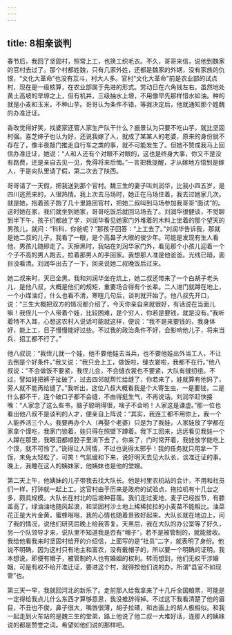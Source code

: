 ```yaml
---
---
---
```

title: 8相亲谈判
---




春节后，我回了坚固村，照常上工，也换工织毛衣。不久，哥哥来信，说他到魏家的官村去过了。那个村都姓魏，只有几家外姓，还都是魏家的外甥，没有家族的仇恨，“文化大革命”也没有互斗，村大人多。官村“文化大革命”前是农业部的试点村，现在是一级核算，在农业部属于先进的形式。劳动日在六角钱左右。虽然地处黄土高坡的旱塬之上，但有机井，三级抽水上塬，不用像早先那样惜水如油。种的就是小麦和玉米，不种山芋。哥哥认为条件不错，等我决定后，他就通知那个姓魏的办准迁证。

香改觉得好笑，找婆家还管人家生产队干什么？振景认为只要不吃山芋，就比坚固村强。喜芝婶子也认为好，还说我嫁了人，就成了某某人的老婆，原来的身份就不存在了，像半夜敲门推走自行车之类的事，就不可能发生了。但她不赞成我马上回信办准迁证，她说：“人和人还有个对眼不对眼的，这也是终身大事，你又不是没有路费，还是亲自去见一见，免得将来后悔。”一言把我提醒，才从嫁地方悟到是嫁人，于是向队里请了假，第二次去了陕西。

哥哥请了一天假，把我送到那个官村。魏三生的妻子叫刘润华，比我小四五岁，是四川逃荒来的，人很热情。我上次去马场时，她正在马场住着，我去过她家几次。就是她，抱着孩子跑了几十里路回官村，把她二叔叫到马场参加我哥哥“面试”的。这时她在家，我们就坐到她家，哥哥吃饭后就回马场去了。刘润华很健谈，不觉聊到半下午，孩子们都放了学，刘润华看见她家门外堆着的木料上坐着的那个望天的男孩儿，就问：“科科，你爸呢？”那孩子回答：“上工去了。”刘润华告诉我，那就是她二叔的儿子。我看了一眼，是个高鼻子大眼的俊少年。可能是发现有生人看他，男孩儿随即走了。天擦黑时，我站在刘润华家门外，看见那个小孩儿迎着一个个子不高的男人跑去，拉着那男人的手回家。我想那人准是他爸爸。光线已暗，面目没看清。刘润华出去了一下，回来说她二叔晚饭后过来。

她二叔来时，天已全黑。我和刘润华坐在炕上，她二叔还带来了一个白胡子老头儿，是他八叔，大概是他们的规矩，重要场合得有个长辈。二人进门就蹲在地上，一个小煤油灯，什么也看不清，寒暄几句后，谈判就开始了。他八叔先开口，说：“三生大概把双方的情况都介绍了，今天你亲自来就很好，有话说在当面儿嘛！我侄儿一个人带着个娃，比较困难，是个穷人，你若是要钱，就是没有。”我听着特不入耳，心想这农村人说话可能就这样，便说：“我不是来要钱的，我身体好，能上工，日子慢慢能好过些。不过我的政治条件不好，会影响他儿子，将来当兵、招工都不行了。”

他八叔说：“我侄儿就一个娃，他不要他娃去当兵，也不要他娃出外当工人，不让去倒是个好条件。”我又说：“我只会上工，做饭啦，缝衣裳啦，我都不在行。”他八叔说：“不会做饭不要紧，我侄儿会，不会缝衣裳也不要紧，大队有缝纫组。不过，譬如娃把裤子扯破了，过去四邻就帮忙给缝了，你若来了，娃就算有他妈了，旁人就不能再给缝了。”我听出，这位八叔大概看我是个大寄生虫，一是要钱，二是什么都不干，连个破口子都不会缝，不由得挺生气，不再说话。刘润华赶快接嘴：“人家念了这么些书，脑子聪明得很，啥子不会哟！人家这是谦虚。”那一位也看出他八叔不是谈判的人才，便亲自上阵说：“其实，我连工都不用你上，我一个人能养活三个人。我要再办个人（再娶个老婆）只是为了我娃，人家娃放了学都在家拿个馍吃，我家门锁着，娃只得在照壁下蹲着。我下工回来，远远看见我娃一个人蹲在那里，我眼泪都顺腔子里淌下去了。你来了，门时常开着，我娃放学能吃上个馍，就不可怜了。”说得让人同情，不过也说得太邪乎！我的任务就只用拿一下馍，未免太轻松了，可笑！气氛缓和下来，说好明天去见大队长，谈准迁证的事。晚上，我睡在这人的姨妹家，他姨妹也是他的堂嫂。

第二天上午，他姨妹的儿子带我去找大队长。他是村里农机站的会计，不用和社员们一样，打钟就一起上工。这官村由于历来是政府的试验点，拖拉机有十几台之多，颇具规模。大队长在村北的后坡种苜蓿。我们走过麦地，麦子已经拔节，有膝盖高了，绿油油地随风起浪，和坚固村沙土地上稀稀拉拉的小麦苗不能相比。油菜花正是大片金黄，蜜蜂嗡嗡，我的心情也随着景致好起来。大队长就在地边上，问了我的情况，说他们研究后晚上给我答复。天黑后，我在大队的办公室等了好久，另一个队领导才来，说队里不知道我是否有“帽子”，若不是被管制的，就能接收。我给他看我来时坚固村给开的介绍信，上面写的是“社员”二字，就表明了身份。他说不明确，因为这村只有地主和富农，没有戴帽子的，所以要一个明确的证明。我本想说，即便有帽子，被管制的人也有婚姻的权利。转而想到，他们无权干涉婚姻，可是有权不给开准迁证，要进这个村，就得按他们说的办，所谓“县官不如现管”也。

第三天一早，我就回河北的新乐了。走前那人给我拿来了十几斤全国粮票，可能是一定得给我点儿什么东西才算够意思，我没推辞得掉。不过这下我看清楚了他的眉目，不丑也不俊，鼻子很大，嘴唇很薄，胡子拉碴，和古画上的胡人极相似。和我一起走到火车站的是魏三生的堂弟，路上他说了他二叔一大堆好话，连那人的姨妹说的都是赞誉之词。希望如他们说的那样吧。